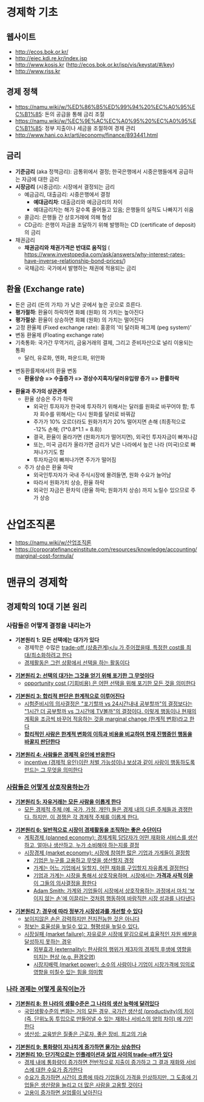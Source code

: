 = 경제학 기초 =
== 웹사이트 ==
* [[한국은행 경제통계시스템|http://ecos.bok.or.kr/]]
* [[KDI 경제정보센터|http://eiec.kdi.re.kr/index.jsp]]
* [[국가통계포털| http://www.kosis.kr]] ([[100대 지표|http://ecos.bok.or.kr/jsp/vis/keystat/#/key]]) 
* [[학술정보서비스| http://www.riss.kr]]

== 경제 정책 ==
* [[통화정책 (monetary policy)|https://namu.wiki/w/%ED%86%B5%ED%99%94%20%EC%A0%95%EC%B1%85]]: 돈의 공급을 통해 금리 조절
* [[재정정책 (fiscal policy)|https://namu.wiki/w/%EC%9E%AC%EC%A0%95%20%EC%A0%95%EC%B1%85]]: 정부 지출이나 세금을 조절하여 경제 관리
* <u>[[Fed 성공과 실패의 역사|http://www.hani.co.kr/arti/economy/finance/893441.html]]</u>

== 금리 ==
* '''기준금리''' (aka 정책금리): 금통위에서 결정; 한국은행에서 시중은행들에게 공급하는 자금에 대한 금리
* '''시장금리''' (시중금리): 시장에서 결정되는 금리
** 예금금리, 대출금리: 시중은행에서 결정
*** '''예대금리차''': 대출금리와 예금금리의 차이 
*** 예대금리차는 해가 갈수록 줄어들고 있음; 은행들의 실적도 나빠지기 쉬움
** 콜금리: 은행들 간 상호거래에 의해 형성
** CD금리: 은행이 자금을 조달하기 위해 발행하는 CD (certificate of deposit) 의 금리
* 채권금리
** '''채권금리와 채권가격은 반대로 움직임''' ([[Investopia article | https://www.investopedia.com/ask/answers/why-interest-rates-have-inverse-relationship-bond-prices/]])
** 국채금리: 국가에서 발행하는 채권에 적용되는 금리

== 환율 (Exchange rate) ==
* 돈은 금리 (돈의 가치) 가 낮은 곳에서 높은 곳으로 흐른다.
* '''평가절하''': 환율이 하락하면 화폐 (원화) 의 가치는 높아진다
* '''평가절상''': 환율이 상승하면 화폐 (원화) 의 가치는 떨어진다
* 고정 환율제 (Fixed exchange rate): 홍콩의 '미 달러화 페그제 (peg system)'
* 변동 환율제 (Floating exchange rate)
* 기축통화: 국가간 무역거리, 금융거래의 결제, 그리고 준비자산으로 널리 이용되는 통화
** 달러, 유로화, 엔화, 파운드화, 위안화

* 변동환률제에서의 환율 변동
** '''환율상승 => 수출증가 => 경상수지흑자/달러유입량 증가 => 환률하락'''

* '''환율과 주가의 상관관계'''
** 환율 상승은 주가 하락
*** 외국인 투자자가 한국에 투자하기 위해서는 달러를 원화로 바꾸어야 함; 투자 회수를 위해서는 다시 원화를 달러로 바꿔감
*** 주가가 10% 오르더라도 원화가치가 20% 떨어지면 손해 (최종적으로 -12% 손해; (1*0.8*1.1 = 8.8))
*** 결국, 환율이 올라가면 (원화가치가 떨어지면), 외국인 투자자금이 빠져나감
*** 또는, 미국 금리가 올라가면 금리가 낮은 나라에서 높은 나라 (미국)으로 빠져나가기도 함
*** 투자자금이 빠져나가면 주가가 떨어짐
** 주가 상승은 환율 하락
*** 외국인투자자가 국내 주식시장에 몰려들면, 원화 수요가 늘어남
*** 따라서 원화가치 상승, 환율 하락
*** 외국인 자금은 환차익 (환율 하락; 원화가치 상승) 까지 노릴수 있으므로 주가 상승

= 산업조직론 =
* [[위키|https://namu.wiki/w/산업조직론]]
* [[한계비용 계산|https://corporatefinanceinstitute.com/resources/knowledge/accounting/marginal-cost-formula/]]

= 맨큐의 경제학 =
== 경제학의 10대 기본 원리 ==
=== 사람들은 어떻게 결정을 내리는가 ===
* '''기본원리 1: 모든 선택에는 대가가 있다'''
** 경제학은 수많은 <u>trade-off (상충관계)</u 가 주어졌을때, 특정한 cost를 최대/최소화하려고 한다
** 경제활동은 그런 상황에서 선택을 하는 활동이다

* '''기본원리 2: 선택의 대가는 그것을 얻기 위해 포기한 그 무엇이다'''
** <u>opportunity cost (기회비용)</u> 은 어떤 선택을 위해 포기한 모든 것을 의미한다

* '''기본원리 3: 합리적 판단은 한계적으로 이루어진다'''
** 시험준비시의 의사결정은 "포기할까 vs 24시간내내 공부할까"의 결정보다는 "1시간 더 공부할까 vs 그시간에 TV볼까"의 결정이다. 이렇게 행동이나 현재의 계획을 조금씩 바꾸어 적응하는 것을 <u>marginal change (한계적 변화)</u>라고 한다
** '''합리적인 사람은 한계적 변화의 이득과 비용을 비교하여 현재 진행중인 행동을 바꿀지 판단한다'''

* '''기본원리 4: 사람들은 경제적 유인에 반응한다'''
** <u>incentive (경제적 유인)</u>이란 처벌 가능성이나 보상과 같이 사람이 행동하도록 만드는 그 무엇을 의미한다

=== 사람들은 어떻게 상호작용하는가 ===
* '''기본원리 5: 자유거래는 모든 사람을 이롭게 한다'''
** 모든 경제적 주체 (예, 국가, 가정, 개인) 들은 경제 내의 다른 주체들과 경쟁한다. 하지만, 이 경쟁은 각 경제적 주체를 이롭게 한다.

* '''기본원리 6: 일반적으로 시장이 경제활동을 조직하는 좋은 수단이다'''
** 계획경제 (planned economy): 경제계획 담당자가 어떤 재화와 서비스를 생산하고, 얼마나 생산하고, 누가 소비해야 하는지를 결정
** 시장경제 (market economy): 시장에 참여한 많은 기업과 가게들이 결정함
*** 기업은 누구를 고용하고 무엇을 생산할지 경정
*** 가계는 어느 기업에서 일할지, 어떤 재화를 구입할지 자유롭게 결정한다
*** 기업과 가계는 시장을 통해서 상호작용하며, 시장에서는 '''가격과 사적 이윤'''이 그들의 의사결정을 좡한다
*** Adam Smith: 가계와 기업들이 시장에서 상호작용하는 과정에서 마치 '보이지 않는 손'에 이끌리는 것처럼 행동하여 바람직한 시장 성과를 나타낸다


* '''기본원리 7: 경우에 따라 정부가 시장성과를 개선할 수 있다'''
** 보이지않은 손은 강력하지만 전지전능한 것은 아니다
** 정보는 효율성을 높일수 있고, 형평성을 높일수 있다.
** 시장실패 (market failure): 자유로운 시장에 맡김으로써 효율적인 자원 배분을 달성하지 못하는 경우
*** 외부효과 (externality): 한사람의 행위가 제3자의 경제적 후생에 영향을 미치는 현상 (e.g. 환경오염)
*** 시장지배력 (market power): 소수의 사람이나 기업이 시장가격에 임의로 영향을 미칠수 있는 힘을 의미함

=== 나라 경제는 어떻게 움직이는가 ===
* '''기본원리 8: 한 나라의 생활수준은 그 나라의 생산 능력에 달려있다'''
** 국민생활수준의 변화는 거의 모든 경우, 국가간 생산성 (productivity)의 차이 (즉, 단위노동 투입으로 만들어낼 수 있는 재화나 서비스의 양의 차이) 에 기인한다
** 생산성: 교육받은 질좋은 근로자, 좋은 장비, 최고의 기술

* '''기본원리 9: 통화량이 지나치게 증가하면 물가는 상승한다'''
* '''기본원리 10: 단기적으로는 인플레이션과 실업 사이의 trade-off가 있다'''
** 경제 내에 통화량이 증가하면 전반적으로 지출이 증가하고 그 결과 재화와 서비스에 대한 수요가 증가한다
** 수요가 증가하면 시간이 흐름에 따라 기업들이 가격을 인상하지만, 그 도중에 기업들은 생산량을 늘리고 더 많은 사람을 고용할 것이다
** 고용이 증가하면 실업률이 낮아진다